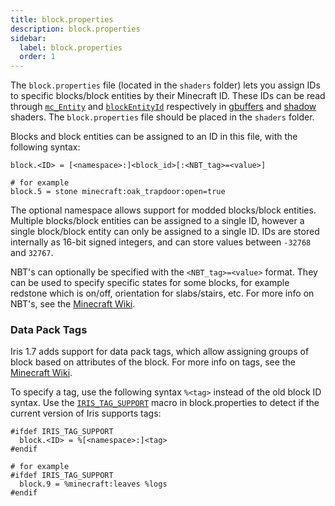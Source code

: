 ```yaml
---
title: block.properties
description: block.properties
sidebar:
  label: block.properties
  order: 1
---
```


The `block.properties` file (located in the `shaders` folder) lets you assign IDs to specific blocks/block entities by their Minecraft ID. These IDs can be read through [`mc_Entity`](/reference/attributes/mc_entity) and [`blockEntityId`](/reference/uniforms/general/blockentityid) respectively in [gbuffers](/reference/programs/gbuffers) and [shadow](/reference/programs/shadow) shaders. The `block.properties` file should be placed in the `shaders` folder.

Blocks and block entities can be assigned to an ID in this file, with the following syntax:
```
block.<ID> = [<namespace>:]<block_id>[:<NBT_tag>=<value>]

# for example
block.5 = stone minecraft:oak_trapdoor:open=true
```

The optional namespace allows support for modded blocks/block entities. Multiple blocks/block entities can be assigned to a single ID, however a single block/block entity can only be assigned to a single ID. IDs are stored internally as 16-bit signed integers, and can store values between `-32768` and `32767`.

NBT's can optionally be specified with the `<NBT_tag>=<value>` format. They can be used to specify specific states for some blocks, for example redstone which is on/off, orientation for slabs/stairs, etc. For more info on NBT's, see the [Minecraft Wiki](https://minecraft.wiki/w/NBT_format).

### Data Pack Tags

Iris 1.7 adds support for data pack tags, which allow assigning groups of block based on attributes of the block. For more info on tags, see the [Minecraft Wiki](https://minecraft.wiki/w/Tag#Java_Edition_2).

To specify a tag, use the following syntax `%<tag>` instead of the old block ID syntax. Use the [`IRIS_TAG_SUPPORT`](/reference/macros/iris_tag_support) macro in block.properties to detect if the current version of Iris supports tags:
```
#ifdef IRIS_TAG_SUPPORT
  block.<ID> = %[<namespace>:]<tag>
#endif

# for example
#ifdef IRIS_TAG_SUPPORT
  block.9 = %minecraft:leaves %logs
#endif
```
